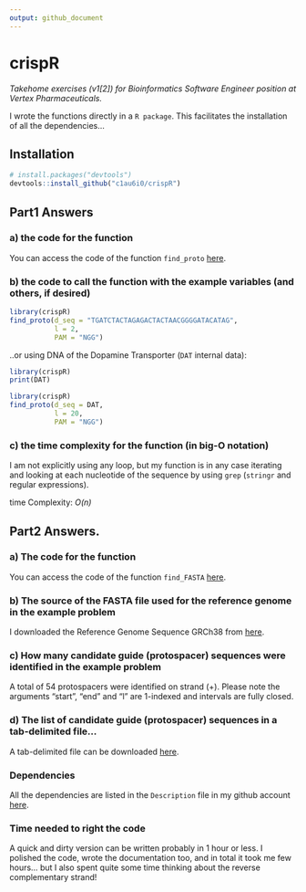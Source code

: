 ```yaml
---
output: github_document
---
```


# crispR

<!-- badges: start -->
<!-- badges: end -->

*Takehome exercises (v1[2]) for Bioinformatics Software Engineer position at Vertex Pharmaceuticals.*

I wrote the functions directly in a `R package`. This facilitates the installation of all the dependencies...

## Installation

``` r
# install.packages("devtools")
devtools::install_github("c1au6i0/crispR")
```
## Part1 Answers

### a) the code for the function

You can access the code of the function `find_proto` [here](https://github.com/c1au6i0/crispR/blob/master/R/protospacers.R).

### b) the code to call the function with the example variables (and others, if desired) 

```r
library(crispR)
find_proto(d_seq = "TGATCTACTAGAGACTACTAACGGGGATACATAG",
           l = 2,
           PAM = "NGG")
```

..or using DNA of the Dopamine Transporter (`DAT` internal data):

```r
library(crispR)
print(DAT)
```

```r
library(crispR)
find_proto(d_seq = DAT, 
           l = 20, 
           PAM = "NGG")
```

### c) the time complexity for the function (in big-O notation)

I am not explicitly using any loop, but  my function is in any case iterating and looking at each nucleotide of the sequence by using `grep` (`stringr` and regular expressions). 

time Complexity: *O(n)*

## Part2 Answers.

### a)  The code for the function

You can access the code of the function `find_FASTA` [here](https://github.com/c1au6i0/crispR/blob/master/R/protospacers.R).

###	b)  The source of the FASTA file used for the reference genome in the example problem 

I downloaded the Reference Genome Sequence GRCh38 from [here](https://www.ncbi.nlm.nih.gov/genome/guide/human/).

### c)  How many candidate guide (protospacer) sequences were identified in the example problem 

A total of 54 protospacers were identified on strand (+). Please note the arguments "start", "end" and "l" are 1-indexed and intervals are fully closed.

### d)  The list of candidate guide (protospacer) sequences in a tab-delimited file...

A tab-delimited file can be downloaded [here](https://1drv.ms/t/s!Am3aUTxhPMS8iZoyhzb0kQcSU3ITOw?e=BL0aqe).

### Dependencies

All the dependencies are listed in the `Description` file in my github account [here](https://github.com/c1au6i0/crispR/blob/master/DESCRIPTION).

### Time needed to right the code

A quick and dirty version can be written  probably in 1 hour or less. I polished the code, wrote the documentation too, and in total it took me few hours... but I also spent quite some time thinking about the reverse complementary strand!



